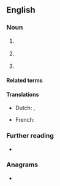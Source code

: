 ==English==
{{wikipedia|LLP (disambiguation)|LLP|lang=en}}

===Noun===
{{en-noun}}

# {{lb|en|business|legal}} {{initialism of|en|[[limited]] [[liability]] [[partnership]]}}
# {{lb|en|computing}} {{initialism of|en|laser light plane}}
# {{lb|en|motorsport}} {{abbreviation of|en|long lap penalty}}

====Related terms====
{{rel3|en|title=limited liability partnership|
|LP
|LLLP
|LLC
}}

====Translations====
{{trans-top|limited liability partnership}}
* Dutch: {{t|nl|limited liability partnership|n}}, {{t|nl|LLP|n}}
{{trans-mid}}
* French: {{t|fr|S.R.L.}}
{{trans-bottom}}

{{trans-top|laser light plane}}
{{trans-mid}}
{{trans-bottom}}

{{trans-top|long-lap penalty}}
{{trans-mid}}
{{trans-bottom}}

===Further reading===
* {{pedia|lang=en|Limited liability partnership}}

===Anagrams===
* {{anagrams|en|a=llp|LPL|PLL}}